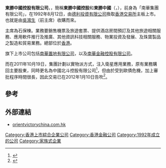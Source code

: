'''東勝中國控股有限公司'''，，簡稱'''東勝中國控股'''和'''東勝中國'''（'''{{lang-en|Orient Victory China Holdings Limited}}'''，{{hkex|0265}}），前身為「南華集團有限公司」，在1992年8月12日，由[[德利投資有限公司|德利投資有限公司]]換取[[香港交易所|香港交易所]]主板上市。也就是由[[吳鴻生|吳鴻生]]（前主席）收購而來。

主席為石保棟。業務要銷售機票及旅遊套票、提供酒店房間預訂及其他旅遊相關服務、應用軟件推行及推廣、其他資訊科技相關服務、物業投資及發展、及珠寶製品之製造和貿易業務。總部位於[[香港|香港]]。

旗下上市公司包括[[南華置地有限公司|南華置地有限公司]]，以及[[南華金融控股有限公司|南華金融控股有限公司]]。

而在2011年10月19日，集團計劃以實物派方式，注入衛星應用業務，原有業務購回主要股東，同時更名為中國北斗控股有限公司<ref>{{Cite web |url=http://www.hkexnews.hk/listedco/listconews/sehk/2011/1019/LTN20111019022_C.pdf |title=計劃收購通知 |access-date=2012-03-03 |archive-date=2020-09-27 |archive-url=https://web.archive.org/web/20200927203012/https://www1.hkexnews.hk/listedco/listconews/sehk/2011/1019/ltn20111019022_c.pdf |dead-url=no }}</ref>，但由於受到歐債危機，加上審批程序時間很長，因此交易已在2012年1月10日告吹<ref>{{Cite web |url=http://www.hkexnews.hk/listedco/listconews/sehk/2012/0110/LTN20120110311_C.pdf |title=計劃收購失效通知 |access-date=2012-03-03 |archive-date=2020-09-27 |archive-url=https://web.archive.org/web/20200927210055/https://www1.hkexnews.hk/listedco/listconews/sehk/2012/0110/ltn20120110311_c.pdf |dead-url=no }}</ref>。

==參考==
{{reflist}}

==外部連結==
*[http://www.orientvictorychina.com.hk/ orientvictorychina.com.hk] {{Wayback|url=http://www.orientvictorychina.com.hk/ |date=20170627065339 }}

[[Category:香港上市綜合企業公司|Category:香港上市綜合企業公司]]
[[Category:香港金融公司|Category:香港金融公司]]
[[Category:1992年成立的公司|Category:1992年成立的公司]]
[[Category:家族式企業|Category:家族式企業]]